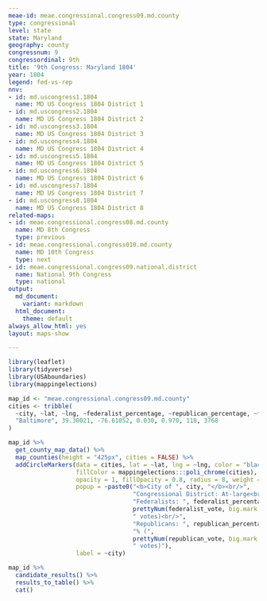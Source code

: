 ```yaml
---
meae-id: meae.congressional.congress09.md.county
type: congressional
level: state
state: Maryland
geography: county
congressnum: 9
congressordinal: 9th
title: '9th Congress: Maryland 1804'
year: 1804
legend: fed-vs-rep
nnv:
- id: md.uscongress1.1804
  name: MD US Congress 1804 District 1
- id: md.uscongress2.1804
  name: MD US Congress 1804 District 2
- id: md.uscongress3.1804
  name: MD US Congress 1804 District 3
- id: md.uscongress4.1804
  name: MD US Congress 1804 District 4
- id: md.uscongress5.1804
  name: MD US Congress 1804 District 5
- id: md.uscongress6.1804
  name: MD US Congress 1804 District 6
- id: md.uscongress7.1804
  name: MD US Congress 1804 District 7
- id: md.uscongress8.1804
  name: MD US Congress 1804 District 8
related-maps:
- id: meae.congressional.congress08.md.county
  name: MD 8th Congress
  type: previous
- id: meae.congressional.congress010.md.county
  name: MD 10th Congress
  type: next
- id: meae.congressional.congress09.national.district
  name: National 9th Congress
  type: national
output:
  md_document:
    variant: markdown
  html_document:
    theme: default
always_allow_html: yes
layout: maps-show

---
```


```r
library(leaflet)
library(tidyverse)
library(USAboundaries)
library(mappingelections)

map_id <- "meae.congressional.congress09.md.county"
cities <- tribble(
  ~city, ~lat, ~lng, ~federalist_percentage, ~republican_percentage, ~federalist_vote, ~republican_vote,
  "Baltimore", 39.30021, -76.61052, 0.030, 0.970, 118, 3768 
)
```

<div class="map">

```r
map_id %>%
  get_county_map_data() %>%
  map_counties(height = "425px", cities = FALSE) %>% 
  addCircleMarkers(data = cities, lat = ~lat, lng = ~lng, color = "black",
                   fillColor = mappingelections:::poli_chrome(cities),
                   opacity = 1, fillOpacity = 0.8, radius = 8, weight = 3,
                   popup = ~paste0("<b>City of ", city, "</b><br/>",
                                   "Congressional District: At-large<br/>",
                                   "Federalists: ", federalist_percentage * 100, "% (", 
                                   prettyNum(federalist_vote, big.mark = ","), 
                                   " votes)<br/>",
                                   "Republicans: ", republican_percentage * 100,
                                   "% (", 
                                   prettyNum(republican_vote, big.mark = ","),
                                   " votes)"),
                   label = ~city) 
```

</div>

<div class="results-table">

```r
map_id %>%
  candidate_results() %>%
  results_to_table() %>%
  cat()
```

</div>
